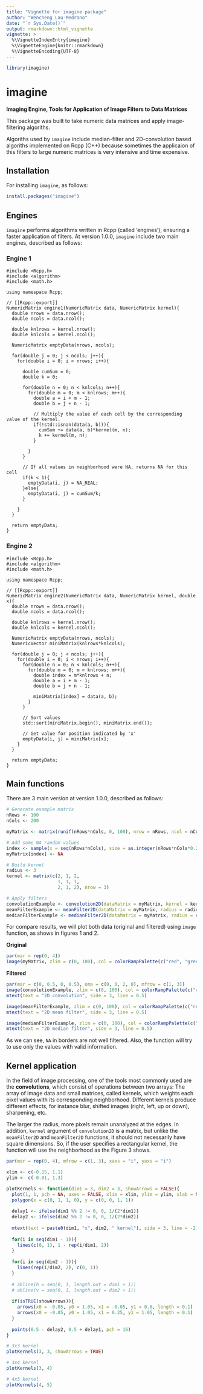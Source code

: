 ```yaml
---
title: "Vignette for imagine package"
author: "Wencheng Lau-Medrano"
date: "`r Sys.Date()`"
output: rmarkdown::html_vignette
vignette: >
  %\VignetteIndexEntry{imagine}
  %\VignetteEngine{knitr::rmarkdown}
  %\VignetteEncoding{UTF-8}
---
```


```r
library(imagine)
```

# imagine

**Imaging Engine, Tools for Application of Image Filters to Data Matrices**

This package was built to take numeric data matrices and apply image-filtering algoriths.

Algoriths used by `imagine` include median-filter and 2D-convolution based algoriths implemented on Rcpp (C++) because sometimes the applicaion of this filters to large numeric matrices is very intensive and time expensive.


## Installation

For installing `imagine`, as follows:

```r
install.packages("imagine")
```

## Engines
`imagine` performs algorithms written in Rcpp (called 'engines'), ensuring a faster application of filters. At version 1.0.0, `imagine` include two main engines, described as follows:

### Engine 1
```Rcpp
#include <Rcpp.h>
#include <algorithm>
#include <math.h>

using namespace Rcpp;

// [[Rcpp::export]]
NumericMatrix engine1(NumericMatrix data, NumericMatrix kernel){
  double nrows = data.nrow();
  double ncols = data.ncol();

  double knlrows = kernel.nrow();
  double knlcols = kernel.ncol();

  NumericMatrix emptyData(nrows, ncols);

  for(double j = 0; j < ncols; j++){
    for(double i = 0; i < nrows; i++){

      double cumSum = 0;
      double k = 0;

      for(double n = 0; n < knlcols; n++){
        for(double m = 0; m < knlrows; m++){
          double a = i + m - 1;
          double b = j + n - 1;

          // Multiply the value of each cell by the corresponding value of the kernel.
          if(!std::isnan(data(a, b))){
            cumSum += data(a, b)*kernel(m, n);
            k += kernel(m, n);
          }

        }
      }

      // If all values in neighborhood were NA, returns NA for this cell
      if(k < 1){
        emptyData(i, j) = NA_REAL;
      }else{
        emptyData(i, j) = cumSum/k;
      }

    }
  }

  return emptyData;
}

```

### Engine 2
```Rcpp
#include <Rcpp.h>
#include <algorithm>
#include <math.h>

using namespace Rcpp;

// [[Rcpp::export]]
NumericMatrix engine2(NumericMatrix data, NumericMatrix kernel, double x){
  double nrows = data.nrow();
  double ncols = data.ncol();

  double knlrows = kernel.nrow();
  double knlcols = kernel.ncol();

  NumericMatrix emptyData(nrows, ncols);
  NumericVector miniMatrix(knlrows*knlcols);

  for(double j = 0; j < ncols; j++){
    for(double i = 0; i < nrows; i++){
      for(double n = 0; n < knlcols; n++){
        for(double m = 0; m < knlrows; m++){
          double index = m*knlrows + n;
          double a = i + m - 1;
          double b = j + n - 1;

          miniMatrix[index] = data(a, b);
        }
      }

      // Sort values 
      std::sort(miniMatrix.begin(), miniMatrix.end());

      // Get value for position indicated by 'x'
      emptyData(i, j) = miniMatrix[x];
    }
  }

  return emptyData;
}

```

## Main functions

There are 3 main version at version 1.0.0, described as follows:

```r
# Generate example matrix
nRows <- 100
nCols <- 200

myMatrix <- matrix(runif(nRows*nCols, 0, 100), nrow = nRows, ncol = nCols)

# Add some NA random values
index <- sample(x = seq(nRows*nCols), size = as.integer(nRows*nCols*0.2), replace = FALSE)
myMatrix[index] <- NA

# Build kernel
radius <- 3
kernel <- matrix(c(2, 1, 2,
                   1, 1, 1,
                   2, 1, 2), nrow = 3)

# Apply filters
convolutionExample <- convolution2D(dataMatrix = myMatrix, kernel = kernel)
meanFilterExample <- meanFilter2D(dataMatrix = myMatrix, radius = radius)
medianFilterExample <- medianFilter2D(dataMatrix = myMatrix, radius = radius)

```

For compare results, we will plot both data (original and filtered) using `image` function, as shows in figures 1 and 2.

**Original**

```r
par(mar = rep(0, 4))
image(myMatrix, zlim = c(0, 100), col = colorRampPalette(c("red", "green"))(1e3))
```


**Filtered**

```r
par(mar = c(0, 0.5, 0, 0.5), oma = c(0, 0, 2, 0), mfrow = c(1, 3))
image(convolutionExample, zlim = c(0, 100), col = colorRampPalette(c("red", "green"))(1e3), axes = FALSE)
mtext(text = "2D convolution", side = 3, line = 0.5)

image(meanFilterExample, zlim = c(0, 100), col = colorRampPalette(c("red", "green"))(1e3), axes = FALSE)
mtext(text = "2D mean filter", side = 3, line = 0.5)

image(medianFilterExample, zlim = c(0, 100), col = colorRampPalette(c("red", "green"))(1e3), axes = FALSE)
mtext(text = "2D median filter", side = 3, line = 0.5)
```


As we can see, `NA` in borders are not well filtered. Also, the function will try to use only the values with valid information. 

## Kernel application

In the field of image processing, one of the tools most commonly used are the **convolutions**, which consist of operations between two arrays: The array of image data and small matrices, called kernels, which weights each pixel values with its corresponding neighborhood. Different kernels produce different effects, for instance blur, shifted images (right, left, up or down), sharpening, etc.

The larger the radius, more pixels remain unanalyzed at the edges. In addition, `kernel` argument of `convolution2D` is a matrix, but unlike the `meanFilter2D` and `meanFilter2D` functions, it should not necessarily have square dimensions. So, if the user specifies a rectangular kernel, the function will use the neighborhood as the Figure 3 shows. 

```r
par(mar = rep(0, 4), mfrow = c(1, 3), xaxs = "i", yaxs = "i")

xlim <- c(-0.15, 1.1)
ylim <- c(-0.01, 1.3)

plotKernels <- function(dim1 = 3, dim2 = 3, showArrows = FALSE){
  plot(1, 1, pch = NA, axes = FALSE, xlim = xlim, ylim = ylim, xlab = NA, ylab = NA)
  polygon(x = c(0, 1, 1, 0), y = c(0, 0, 1, 1))
  
  delay1 <- ifelse(dim1 %% 2 != 0, 0, 1/(2*dim1))
  delay2 <- ifelse(dim2 %% 2 != 0, 0, 1/(2*dim2))
  
  mtext(text = paste0(dim1, "x", dim2, " kernel"), side = 3, line = -2)
  
  for(i in seq(dim1 - 1)){
    lines(c(0, 1), 1 - rep(i/dim1, 2))
  }
  
  for(i in seq(dim2 - 1)){
    lines(rep(i/dim2, 2), c(0, 1))
  }
  
  # abline(h = seq(0, 1, length.out = dim1 + 1))
  # abline(v = seq(0, 1, length.out = dim2 + 1))
  
  if(isTRUE(showArrows)){
    arrows(x0 = -0.05, y0 = 1.05, x1 = -0.05, y1 = 0.8, length = 0.1)
    arrows(x0 = -0.05, y0 = 1.05, x1 = 0.25, y1 = 1.05, length = 0.1)
  }
  
  points(0.5 - delay2, 0.5 + delay1, pch = 16)
}

# 3x3 kernel
plotKernels(3, 3, showArrows = TRUE)

# 3x4 kernel
plotKernels(3, 4)

# 4x5 kernel
plotKernels(4, 5)
```



